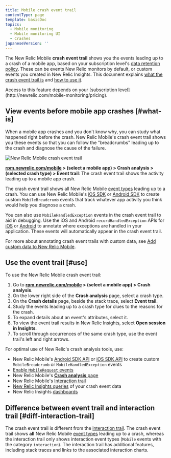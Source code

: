 ```yaml
---
title: Mobile crash event trail
contentType: page
template: basicDoc
topics:
  - Mobile monitoring
  - Mobile monitoring UI
  - Crashes
japaneseVersion: ''
---
```


The New Relic Mobile **crash event trail** shows you the events leading up to a crash of a mobile app, based on your subscription level's [data retention policy](/docs/accounts-partnerships/accounts/account-billing-usage/data-retention). These can be events New Relic monitors by default, or custom events you created in New Relic Insights. This document explains [what the crash event trail is](#what-is) and [how to use it](#use).

<Callout variant="tip">
  Access to this feature depends on your [subscription level](http://newrelic.com/mobile-monitoring/pricing).
</Callout>

## View events before mobile app crashes [#what-is]

When a mobile app crashes and you don't know why, you can study what happened right before the crash. New Relic Mobile's crash event trail shows you these events so that you can follow the "breadcrumbs" leading up to the crash and diagnose the cause of the failure.

![New Relic Mobile crash event trail ](./images/New-Relic-Mobile-crash-event-trail.png "Android-Insights-event-trail.jpg")

**[rpm.newrelic.com/mobile](https://rpm.newrelic.com/mobile) > (select a mobile app) > Crash analysis > (selected crash type) > Event trail**: The crash event trail shows the activity leading up to a mobile app crash.

The crash event trail shows all New Relic Mobile [event types](/docs/insights/explore-add-data/custom-events/insert-query-custom-mobile-app-events-attributes#event-definition) leading up to a crash. You can use New Relic Mobile's [iOS SDK](/docs/mobile-monitoring/new-relic-mobile-ios/install-configure/work-ios-sdk-api) or [Android SDK](/docs/mobile-monitoring/new-relic-mobile-android/android-sdk-api/recordbreadcrumb) to create custom `MobileBreadcrumb` events that track whatever app activity you think would help you diagnose a crash.

You can also use `MobileHandledException` events in the crash event trail to aid in debugging. Use the iOS and Android `recordHandledException` APIs for [iOS](/docs/mobile-monitoring/new-relic-mobile-ios/ios-sdk-api/recordhandledexception-ios-sdk-api) or [Android](/docs/mobile-monitoring/new-relic-mobile-android/android-sdk-api/recordhandledexception) to annotate where exceptions are handled in your application. These events will automatically appear in the crash event trail.

For more about annotating crash event trails with custom data, see [Add custom data to New Relic Mobile](/docs/mobile-monitoring/new-relic-mobile/maintenance/add-custom-data-new-relic-mobile).

## Use the event trail [#use]

To use the New Relic Mobile crash event trail:

1. Go to **[rpm.newrelic.com/mobile](https://rpm.newrelic.com/mobile) > (select a mobile app) > Crash analysis**.
2. On the lower right side of the **Crash analysis** page, select a crash type.
3. On the **Crash details** page, beside the stack trace, select **Event trail**.
4. Study the events leading up to a crash type for clues to the reasons for the crash.
5. To expand details about an event's attributes, select it.
6. To view the event trail results in New Relic Insights, select **Open session in Insights**.
7. To scroll through occurrences of the same crash type, use the event trail's left and right arrows.

For optimal use of New Relic's crash analysis tools, use:

* New Relic Mobile's [Android SDK API](/docs/mobile-monitoring/new-relic-mobile-android/android-sdk-api/recordbreadcrumb) or [iOS SDK API](/docs/mobile-monitoring/new-relic-mobile-ios/ios-sdk-api/record-breadcrumb) to create custom `MobileBreadcrumb` or `MobileHandledException` events
* [Enable `MobileRequest` events](/docs/mobile-monitoring/mobile-monitoring-ui/network-pages/analyze-network-requests-using-mobilerequest-event-data)
* New Relic Mobile's [**Crash analysis** page](/docs/mobile-monitoring/mobile-monitoring-ui/crashes/crash-analysis-group-filter-your-crashes)
* New Relic Mobile's [Interaction trail](/docs/mobile-monitoring/mobile-monitoring-ui/crashes/investigate-mobile-app-crash-report#interaction-trail)
* [New Relic Insights queries](/docs/insights/explore-add-data/custom-events/insert-query-custom-mobile-app-events-attributes) of your crash event data
* New Relic Insights [dashboards](/docs/insights/use-insights-ui/manage-dashboards/create-edit-copy-insights-dashboards)

## Difference between event trail and interaction trail [#diff-interaction-trail]

The crash event trail is different from the [interaction trail](/docs/mobile-monitoring/mobile-monitoring-ui/crashes/investigate-mobile-app-crash-report#interaction-trail). The crash event trail shows **all** New Relic Mobile [event types](/docs/insights/explore-add-data/custom-events/insert-query-custom-mobile-app-events-attributes#event-definition) leading up to a crash, whereas the interaction trail only shows interaction event types (`Mobile` events with the category `interaction`). The interaction trail has additional features, including stack traces and links to the associated interaction charts.
